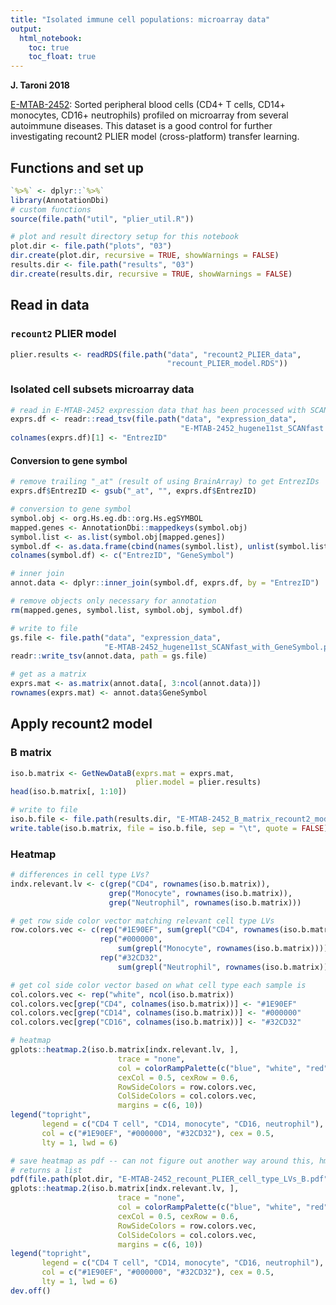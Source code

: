 ```yaml
---
title: "Isolated immune cell populations: microarray data"
output:   
  html_notebook: 
    toc: true
    toc_float: true
---
```


**J. Taroni 2018**

[E-MTAB-2452](https://www.ebi.ac.uk/arrayexpress/experiments/E-MTAB-2452/): 
Sorted peripheral blood cells (CD4+ T cells, CD14+ monocytes, CD16+ neutrophils)
profiled on microarray from several autoimmune diseases.
This dataset is a good control for further investigating recount2 PLIER model 
(cross-platform) transfer learning.

## Functions and set up

```r
`%>%` <- dplyr::`%>%`
library(AnnotationDbi)
# custom functions
source(file.path("util", "plier_util.R"))
```

```r
# plot and result directory setup for this notebook
plot.dir <- file.path("plots", "03")
dir.create(plot.dir, recursive = TRUE, showWarnings = FALSE)
results.dir <- file.path("results", "03")
dir.create(results.dir, recursive = TRUE, showWarnings = FALSE)
```

## Read in data

### `recount2` PLIER model

```r
plier.results <- readRDS(file.path("data", "recount2_PLIER_data", 
                                   "recount_PLIER_model.RDS"))
```

### Isolated cell subsets microarray data
```r
# read in E-MTAB-2452 expression data that has been processed with SCANfast
exprs.df <- readr::read_tsv(file.path("data", "expression_data",
                                      "E-MTAB-2452_hugene11st_SCANfast.pcl"))
colnames(exprs.df)[1] <- "EntrezID"
```

#### Conversion to gene symbol
```r
# remove trailing "_at" (result of using BrainArray) to get EntrezIDs
exprs.df$EntrezID <- gsub("_at", "", exprs.df$EntrezID)

# conversion to gene symbol
symbol.obj <- org.Hs.eg.db::org.Hs.egSYMBOL
mapped.genes <- AnnotationDbi::mappedkeys(symbol.obj)
symbol.list <- as.list(symbol.obj[mapped.genes])
symbol.df <- as.data.frame(cbind(names(symbol.list), unlist(symbol.list)))
colnames(symbol.df) <- c("EntrezID", "GeneSymbol")

# inner join
annot.data <- dplyr::inner_join(symbol.df, exprs.df, by = "EntrezID")

# remove objects only necessary for annotation
rm(mapped.genes, symbol.list, symbol.obj, symbol.df)

# write to file
gs.file <- file.path("data", "expression_data", 
                     "E-MTAB-2452_hugene11st_SCANfast_with_GeneSymbol.pcl")
readr::write_tsv(annot.data, path = gs.file)

# get as a matrix 
exprs.mat <- as.matrix(annot.data[, 3:ncol(annot.data)])
rownames(exprs.mat) <- annot.data$GeneSymbol
```

## Apply recount2 model

### B matrix
```r
iso.b.matrix <- GetNewDataB(exprs.mat = exprs.mat,
                            plier.model = plier.results)
head(iso.b.matrix[, 1:10])
```
```r
# write to file
iso.b.file <- file.path(results.dir, "E-MTAB-2452_B_matrix_recount2_model.txt")
write.table(iso.b.matrix, file = iso.b.file, sep = "\t", quote = FALSE)
```

### Heatmap

```r
# differences in cell type LVs?
indx.relevant.lv <- c(grep("CD4", rownames(iso.b.matrix)),
                      grep("Monocyte", rownames(iso.b.matrix)),
                      grep("Neutrophil", rownames(iso.b.matrix)))

# get row side color vector matching relevant cell type LVs
row.colors.vec <- c(rep("#1E90EF", sum(grepl("CD4", rownames(iso.b.matrix)))),
                    rep("#000000", 
                        sum(grepl("Monocyte", rownames(iso.b.matrix)))), 
                    rep("#32CD32",
                        sum(grepl("Neutrophil", rownames(iso.b.matrix)))))

# get col side color vector based on what cell type each sample is
col.colors.vec <- rep("white", ncol(iso.b.matrix))
col.colors.vec[grep("CD4", colnames(iso.b.matrix))] <- "#1E90EF"
col.colors.vec[grep("CD14", colnames(iso.b.matrix))] <- "#000000"
col.colors.vec[grep("CD16", colnames(iso.b.matrix))] <- "#32CD32"

# heatmap
gplots::heatmap.2(iso.b.matrix[indx.relevant.lv, ], 
                        trace = "none",
                        col = colorRampPalette(c("blue", "white", "red")),
                        cexCol = 0.5, cexRow = 0.6,
                        RowSideColors = row.colors.vec,
                        ColSideColors = col.colors.vec,
                        margins = c(6, 10))
legend("topright", 
       legend = c("CD4 T cell", "CD14, monocyte", "CD16, neutrophil"),
       col = c("#1E90EF", "#000000", "#32CD32"), cex = 0.5,
       lty = 1, lwd = 6)
```
```r
# save heatmap as pdf -- can not figure out another way around this, hm just
# returns a list
pdf(file.path(plot.dir, "E-MTAB-2452_recount_PLIER_cell_type_LVs_B.pdf"))
gplots::heatmap.2(iso.b.matrix[indx.relevant.lv, ], 
                        trace = "none",
                        col = colorRampPalette(c("blue", "white", "red")),
                        cexCol = 0.5, cexRow = 0.6,
                        RowSideColors = row.colors.vec,
                        ColSideColors = col.colors.vec,
                        margins = c(6, 10))
legend("topright", 
       legend = c("CD4 T cell", "CD14, monocyte", "CD16, neutrophil"),
       col = c("#1E90EF", "#000000", "#32CD32"), cex = 0.5,
       lty = 1, lwd = 6)
dev.off()
```

